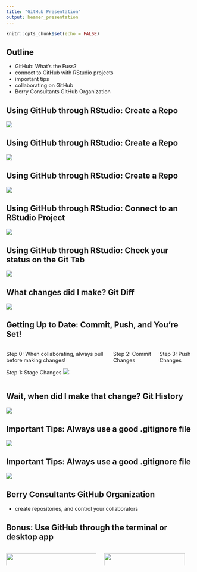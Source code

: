 ```yaml
---
title: "GitHub Presentation"
output: beamer_presentation
---
```


```r
knitr::opts_chunk$set(echo = FALSE)
```

## Outline

- GitHub: What's the Fuss?
- connect to GitHub with RStudio projects
- important tips
- collaborating on GitHub
- Berry Consultants GitHub Organization

## Using GitHub through RStudio: Create a Repo
![](/Users/cora/git_repos/GitHubPrez/RS/create_repo.png)

## Using GitHub through RStudio: Create a Repo
![](/Users/cora/git_repos/GitHubPrez/RS/create_repo_details.png)

## Using GitHub through RStudio: Create a Repo
![](/Users/cora/git_repos/GitHubPrez/RS/git_clone_copy.png)

## Using GitHub through RStudio: Connect to an RStudio Project
![](/Users/cora/git_repos/GitHubPrez/RS/clone_repo_in_RS.png)

## Using GitHub through RStudio: Check your status on the Git Tab
![](/Users/cora/git_repos/GitHubPrez/RS/unstaged_changes.png)

## What changes did I make? Git Diff
![](/Users/cora/git_repos/GitHubPrez/RS/gitdiff.png)

## Getting Up to Date: Commit, Push, and You're Set!
::: columns

:::: column
Step 0: When collaborating, always pull before making changes!

Step 1: Stage Changes
![](/Users/cora/git_repos/GitHubPrez/RS/stage_changes.png)
::::

:::: column
Step 2: Commit Changes
[](/Users/cora/git_repos/GitHubPrez/RS/create_commit.png)
::::

:::: column
Step 3: Push Changes
[](/Users/cora/git_repos/GitHubPrez/RS/push_changes.png)
::::

:::

## Wait, when did I make that change? Git History
![](/Users/cora/git_repos/GitHubPrez/RS/git_history.png)

## Important Tips: Always use a good .gitignore file
![](/Users/cora/git_repos/GitHubPrez/RS/find_gitignore.png)

## Important Tips: Always use a good .gitignore file
![](/Users/cora/git_repos/GitHubPrez/RS/customizedgi.png)

## Berry Consultants GitHub Organization
- create repositories, and control your collaborators

## Bonus: Use GitHub through the terminal or desktop app
::: columns

:::: column
![](/Users/cora/git_repos/GitHubPrez/RS/fromterminal.png){width=110%}

::::

:::: column
![](/Users/cora/git_repos/GitHubPrez/RS/desktop.png){width=95%}

::::

:::
